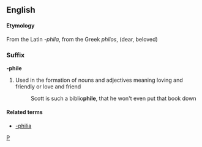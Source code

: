 ==English==

====Etymology====
From the Latin ''-phila'', from the Greek ''philos'', (dear, beloved)

===Suffix===
'''-phile'''
# Used in the formation of nouns and adjectives meaning loving and friendly or love and friend
#: Scott is such a biblio'''phile''', that he won't even put that book down

====Related terms====
* [[-philia]]

[[Category:English suffixes|P]]
